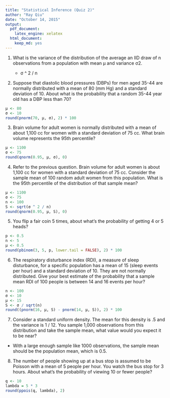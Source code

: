 ```yaml
---
title: "Statistical Inference (Quiz 2)"
author: "Ray Qiu"
date: "October 14, 2015"
output:
  pdf_document: 
    latex_engine: xelatex
  html_document:
    keep_md: yes
---
```


1. What is the variance of the distribution of the average an IID draw of n observations from a population with mean μ and variance σ2.

    * σ ^ 2 / n

2. Suppose that diastolic blood pressures (DBPs) for men aged 35-44 are normally distributed with a mean of 80 (mm Hg) and a standard deviation of 10. About what is the probability that a random 35-44 year old has a DBP less than 70?
```r
μ <- 80
σ <- 10
round(pnorm(70, μ, σ), 2) * 100
```

3. Brain volume for adult women is normally distributed with a mean of about 1,100 cc for women with a standard deviation of 75 cc. What brain volume represents the 95th percentile?
```r
μ <- 1100
σ <- 75
round(qnorm(0.95, μ, σ), 0)
```

4. Refer to the previous question. Brain volume for adult women is about 1,100 cc for women with a standard deviation of 75 cc. Consider the sample mean of 100 random adult women from this population. What is the 95th percentile of the distribution of that sample mean?
```r
μ <- 1100
σ <- 75
n <- 100
S <- sqrt(σ ^ 2 / n)
round(qnorm(0.95, μ, S), 0)
```

5. You flip a fair coin 5 times, about what's the probability of getting 4 or 5 heads?
```r
p <- 0.5
n <- 5
μ <- 0.5
round(pbinom(3, 5, p, lower.tail = FALSE), 2) * 100
```

6. The respiratory disturbance index (RDI), a measure of sleep disturbance, for a specific population has a mean of 15 (sleep events per hour) and a standard deviation of 10. They are not normally distributed. Give your best estimate of the probability that a sample mean RDI of 100 people is between 14 and 16 events per hour?
```r
n <- 100
σ <- 10
μ <- 15
S <- σ / sqrt(n)
round((pnorm(16, μ, S) - pnorm(14, μ, S)), 2) * 100
```

7. Consider a standard uniform density. The mean for this density is .5 and the variance is 1 / 12. You sample 1,000 observations from this distribution and take the sample mean, what value would you expect it to be near?
* With a large enough sample like 1000 observations, the sample mean should be the population mean, which is 0.5.

8. The number of people showing up at a bus stop is assumed to be Poisson with a mean of 5 people per hour. You watch the bus stop for 3 hours. About what's the probability of viewing 10 or fewer people?
```r
q <- 10
lambda = 5 * 3
round(ppois(q, lambda), 2)
```


